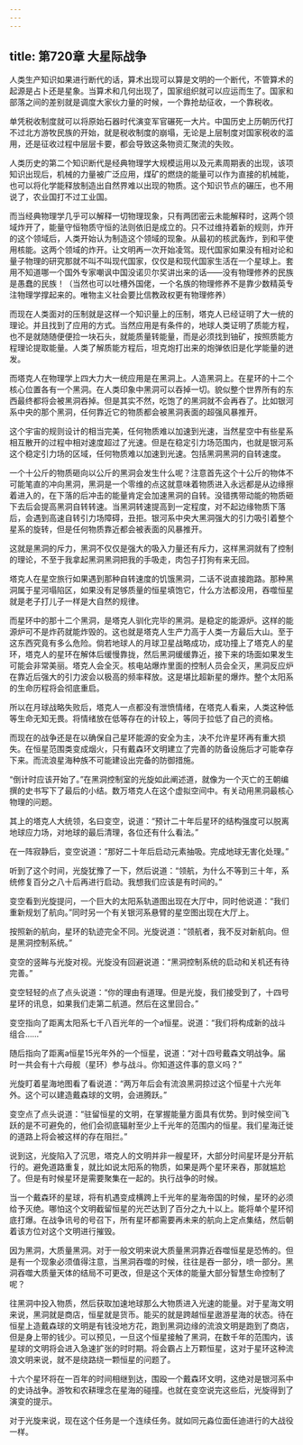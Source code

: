 ```yaml
---
---
---
```

title: 第720章 大星际战争
---



人类生产知识如果进行断代的话，算术出现可以算是文明的一个断代，不管算术的起源是占卜还是星象。当算术和几何出现了，国家组织就可以应运而生了。国家和部落之间的差别就是调度大家伙力量的时候，一个靠抢劫征收，一个靠税收。

单凭税收制度就可以将原始石器时代演变军官碾死一大片。中国历史上历朝历代打不过北方游牧民族的开始，就是税收制度的崩塌，无论是上层制度对国家税收的滥用，还是征收过程中层层卡要，都会导致这条物资汇聚流的失败。

人类历史的第二个知识断代是经典物理学大规模运用以及元素周期表的出现，该项知识出现后，机械的力量被广泛应用，煤矿的燃烧的能量可以作为直接的机械能，也可以将化学能释放制造出自然界难以出现的物质。这个知识节点的碾压，也不用说了，农业国打不过工业国。

而当经典物理学几乎可以解释一切物理现象，只有两团密云未能解释时，这两个领域炸开了，能量守恒物质守恒的法则依旧是成立的。只不过维持着新的规则，炸开的这个领域后，人类开始认为制造这个领域的现象。从最初的核武轰炸，到和平使用核能。这两个领域的炸开。让文明再一次开始凌驾。现代国家如果没有相对论和量子物理的研究那就不叫不叫现代国家，仅仅是和现代国家生活在一个星球上。套用不知道哪一个国外专家嘲讽中国没诺贝尔奖讲出来的话——没有物理修养的民族是愚蠢的民族！（当然也可以吐槽外国佬，一个名族的物理修养不是靠少数精英专注物理学撑起来的。唯物主义社会要比信教政权更有物理修养）

而现在人类面对的压制就是这样一个知识量上的压制，塔克人已经证明了大一统的理论。并且找到了应用的方式。当然应用是有条件的，地球人类证明了质能方程，也不是就随随便便捡一块石头，就能质量转能量，而是必须找到铀矿，按照质能方程理论提取能量。人类了解质能方程后，坦克炮打出来的炮弹依旧是化学能量的迸发。

而塔克人在物理学上四大力大一统应用是在黑洞上。人造黑洞上。在星环的十二个核心位置各有一个黑洞。在人类印象中黑洞可以吞掉一切。貌似整个世界所有的东西最终都将会被黑洞吞掉。但是其实不然，吃饱了的黑洞就不会再吞了。比如银河系中央的那个黑洞，任何靠近它的物质都会被黑洞表面的超强风暴推开。

这个宇宙的规则设计的相当完美，任何物质难以加速到光速，当然星空中有些星系相互散开的过程中相对速度超过了光速。但是在稳定引力场范围内，也就是银河系这个稳定引力场的区域，任何物质难以加速到光速。包括黑洞黑洞的自转速度。

一个十公斤的物质砸向以公斤的黑洞会发生什么呢？注意首先这个十公斤的物体不可能笔直的冲向黑洞，黑洞是一个零维的点这就意味着物质进入永远都是从边缘擦着进入的，在下落的后冲击的能量肯定会加速黑洞的自转。没错携带动能的物质砸下去后会提高黑洞自转转速。当黑洞转速提高到一定程度，对不起边缘物质下落后，会遇到高速自转引力场障碍，丑拒。银河系中央大黑洞强大的引力吸引着整个星系的旋转，但是任何物质靠近都会被表面的风暴推开。

这就是黑洞的斥力，黑洞不仅仅是强大的吸入力量还有斥力，这样黑洞就有了控制的理论，不至于我拿起黑洞黑洞把我的手吸走，肉包子打狗有来无回。

塔克人在星空旅行如果遇到那种自转速度的饥饿黑洞，二话不说直接跑路。那种黑洞属于星河塌陷区，如果没有足够质量的恒星填饱它，什么方法都没用，吞噬恒星就是老子打儿子一样是大自然的规律。

而星环中的那十二个黑洞，是塔克人驯化完毕的黑洞。是稳定的能源炉。这样的能源炉可不是炸药就能炸毁的。这也就是塔克人生产力高于人类一方最后大山。至于这东西究竟有多么危险。倘若地球人的月球卫星战略成功，成功撞上了塔克人的星环，塔克人的星环在解体后缓慢靠拢，然后黑洞缓缓靠近，接下来的场面如果发生可能会非常美丽。塔克人会全灭。核电站爆炸里面的控制人员会全灭，黑洞反应炉在靠近后强大的引力波会以极高的频率释放。这是堪比超新星的爆炸。整个太阳系的生命历程将会彻底重启。

所以在月球战略失败后，塔克人一点都没有泄愤情绪，在塔克人看来，人类这种低等生命无知无畏。将情绪放在低等存在的计较上，等同于拉低了自己的资格。

而现在的战争还是在以确保自己星环能源的安全为主，决不允许星环再有重大损失。在恒星范围类变成烟火，只有戴森环文明建立了完善的防备设施后才可能幸存下来。而流浪星海种族不可能建设出完备的防御措施。

“倒计时应该开始了。”在黑洞控制室的光旋如此阐述道，就像为一个灭亡的王朝编撰的史书写下了最后的小结。数万塔克人在这个虚拟空间中。有关动用黑洞最核心物理的问题。

其上的塔克人大统领，名曰变空，说道：“预计二十年后星环的结构强度可以脱离地球应力场，对地球的最后清理，各位还有什么看法。”

在一阵寂静后，变空说道：“那好二十年后启动元素抽吸。完成地球无害化处理。”

听到了这个时间，光旋犹豫了一下，然后说道：“领航，为什么不等到三十年，系统修复百分之八十后再进行启动。我想我们应该是有时间的。”

变空看到光旋提问，一个巨大的太阳系轨道图出现在大厅中，同时他说道：“我们重新规划了航向。”同时另一个有关银河系悬臂的星空图出现在大厅上。

按照新的航向，星环的轨迹完全不同。光旋说道：“领航者，我不反对新航向。但是黑洞控制系统。”

变空的竖眸与光旋对视。光旋没有回避说道：“黑洞控制系统的启动和关机还有待完善。”

变空轻轻的点了点头说道：“你的理由有道理。但是光旋，我们接受到了，十四号星环的讯息，如果我们走第二航道。然后在这里回合。”

变空指向了距离太阳系七千八百光年的一个a恒星。说道：“我们将构成新的战斗组合……”

随后指向了距离a恒星15光年外的一个恒星，说道：“对十四号戴森文明战争。届时一共会有十六母舰（星环）参与战斗。你知道这件事的意义吗？”

光旋盯着星海地图看了看说道：“两万年后会有流浪黑洞掠过这个恒星十六光年外。这个可以建造戴森球的文明，会进腾跃。”

变空点了点头说道：“驻留恒星的文明，在掌握能量方面具有优势。到时候空间飞跃的是不可避免的，他们会彻底辐射至少上千光年的范围内的恒星。我们星海迁徙的道路上将会被这样的存在阻拦。”

说到这，光旋陷入了沉思，塔克人的文明并非一艘星环，大部分时间星环是分开航行的。避免道路重复，就比如说太阳系的物质，如果是两个星环来吞，那就尴尬了。但是有时候星环是需要聚集在一起的。执行战争的时候。

当一个戴森环的星球，将有机遇变成横跨上千光年的星海帝国的时候，星环的必须给予灭绝。哪怕这个文明截留恒星的光芒达到了百分之九十以上。能将单个星环彻底打爆。在战争讯号的号召下，所有星环都需要再未来的航向上定点集结，然后朝着该方位对这个文明进行摧毁。

因为黑洞，大质量黑洞。对于一般文明来说大质量黑洞靠近吞噬恒星是恐怖的。但是有一个现象必须值得注意，当黑洞吞噬的时候，往往是吞一部分，喷一部分。黑洞吞噬大质量天体的结局不可更改，但是这个天体的能量大部分智慧生命控制了呢？

往黑洞中投入物质，然后获取加速地球那么大物质进入光速的能量。对于星海文明来说，黑洞就是商店，恒星就是货币。能买的就是跨越恒星遨游星海的状态。待在恒星上造戴森球的文明是有钱没地方花，跑到黑洞边缘的流浪文明是跑到了商店，但是身上带的钱少。可以预见，一旦这个恒星接触了黑洞，在数千年的范围内，该星球的文明将会进入急速扩张的时时期。将会霸占上万颗恒星，这对于星环这种流浪文明来说，就不是绕路绕一颗恒星的问题了。

十六个星环将在一百年的时间相继到达，围殴一个戴森环文明，这绝对是银河系中的史诗战争。游牧和农耕理念在星海的碰撞。也就在变空说完这些后，光旋得到了演变的提示。

对于光旋来说，现在这个任务是一个连续任务。就如同元淼位面任迪进行的大战役一样。